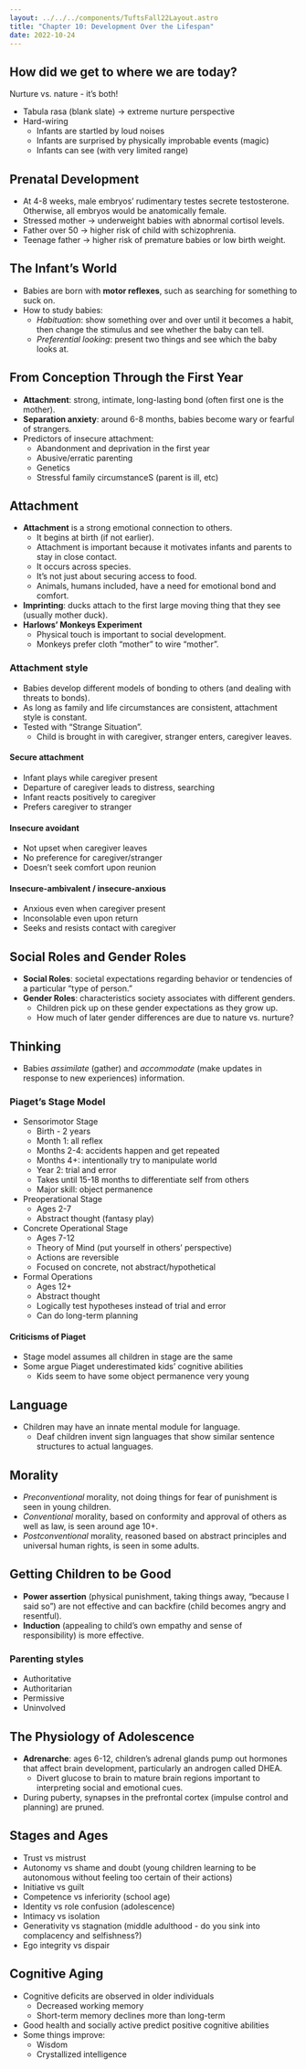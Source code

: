 ```yaml
---
layout: ../../../components/TuftsFall22Layout.astro
title: "Chapter 10: Development Over the Lifespan"
date: 2022-10-24
---
```


## How did we get to where we are today? 

Nurture vs. nature - it’s both! 

- Tabula rasa (blank slate) → extreme nurture perspective
- Hard-wiring
	- Infants are startled by loud noises
	- Infants are surprised by physically improbable events (magic)
	- Infants can see (with very limited range)

## Prenatal Development

- At 4-8 weeks, male embryos’ rudimentary testes secrete testosterone. Otherwise, all embryos would be anatomically female. 
- Stressed mother → underweight babies with abnormal cortisol levels. 
- Father over 50 → higher risk of child with schizophrenia. 
- Teenage father → higher risk of premature babies or low birth weight. 

## The Infant’s World

- Babies are born with **motor reflexes**, such as searching for something to suck on. 
- How to study babies:
	- *Habituation*: show something over and over until it becomes a habit, then change the stimulus and see whether the baby can tell. 
	- *Preferential looking*: present two things and see which the baby looks at. 


## From Conception Through the First Year

- **Attachment**: strong, intimate, long-lasting bond (often first one is the mother). 
- **Separation anxiety**: around 6-8 months, babies become wary or fearful of strangers. 
- Predictors of insecure attachment:
	- Abandonment and deprivation in the first year
	- Abusive/erratic parenting
	- Genetics
	- Stressful family circumstanceS (parent is ill, etc)


## Attachment

- **Attachment** is a strong emotional connection to others. 
	- It begins at birth (if not earlier). 
	- Attachment is important because it motivates infants and parents to stay in close contact. 
	- It occurs across species. 
	- It’s not just about securing access to food. 
	- Animals, humans included, have a need for emotional bond and comfort. 
- **Imprinting**: ducks attach to the first large moving thing that they see (usually mother duck). 
- **Harlows’ Monkeys Experiment**
	- Physical touch is important to social development. 
	- Monkeys prefer cloth “mother” to wire “mother”.

### Attachment style

- Babies develop different models of bonding to others (and dealing with threats to bonds). 
- As long as family and life circumstances are consistent, attachment style is constant. 
- Tested with “Strange Situation”. 
	- Child is brought in with caregiver, stranger enters, caregiver leaves. 


#### Secure attachment

- Infant plays while caregiver present
- Departure of caregiver leads to distress, searching
- Infant reacts positively to caregiver
- Prefers caregiver to stranger


#### Insecure avoidant

- Not upset when caregiver leaves
- No preference for caregiver/stranger
- Doesn’t seek comfort upon reunion


#### Insecure-ambivalent / insecure-anxious

- Anxious even when caregiver present
- Inconsolable even upon return
- Seeks and resists contact with caregiver


## Social Roles and Gender Roles

- **Social Roles**: societal expectations regarding behavior or tendencies of a particular “type of person.”
- **Gender Roles**: characteristics society associates with different genders. 
	- Children pick up on these gender expectations as they grow up. 
	- How much of later gender differences are due to nature vs. nurture?


## Thinking

- Babies *assimilate* (gather) and *accommodate* (make updates in response to new experiences) information. 

### Piaget’s Stage Model

- Sensorimotor Stage
	- Birth - 2 years
	- Month 1: all reflex
	- Months 2-4: accidents happen and get repeated
	- Months 4+: intentionally try to manipulate world
	- Year 2: trial and error
	- Takes until 15-18 months to differentiate self from others
	- Major skill: object permanence
- Preoperational Stage
	- Ages 2-7
	- Abstract thought (fantasy play)
- Concrete Operational Stage
	- Ages 7-12
	- Theory of Mind (put yourself in others’ perspective)
	- Actions are reversible
	- Focused on concrete, not abstract/hypothetical
- Formal Operations
	- Ages 12+
	- Abstract thought
	- Logically test hypotheses instead of trial and error
	- Can do long-term planning

#### Criticisms of Piaget

- Stage model assumes all children in stage are the same
- Some argue Piaget underestimated kids’ cognitive abilities
	- Kids seem to have some object permanence very young


## Language

- Children may have an innate mental module for language. 
	- Deaf children invent sign languages that show similar sentence structures to actual languages. 

## Morality

- *Preconventional* morality, not doing things for fear of punishment is seen in young children. 
- *Conventional* morality, based on conformity and approval of others as well as law, is seen around age 10+. 
- *Postconventional* morality, reasoned based on abstract principles and universal human rights, is seen in some adults. 


## Getting Children to be Good

- **Power assertion** (physical punishment, taking things away, “because I said so”) are not effective and can backfire (child becomes angry and resentful). 
- **Induction** (appealing to child’s own empathy and sense of responsibility) is more effective. 


### Parenting styles

- Authoritative
- Authoritarian
- Permissive
- Uninvolved


## The Physiology of Adolescence

- **Adrenarche**: ages 6-12, children’s adrenal glands pump out hormones that affect brain development, particularly an androgen called DHEA. 
	- Divert glucose to brain to mature brain regions important to interpreting social and emotional cues. 
- During puberty, synapses in the prefrontal cortex (impulse control and planning) are pruned. 


## Stages and Ages

- Trust vs mistrust
- Autonomy vs shame and doubt (young children learning to be autonomous without feeling too certain of their actions)
- Initiative vs guilt
- Competence vs inferiority (school age)
- Identity vs role confusion (adolescence)
- Intimacy vs isolation
- Generativity vs stagnation (middle adulthood - do you sink into complacency and selfishness?)
- Ego integrity vs dispair


## Cognitive Aging

- Cognitive deficits are observed in older individuals
	- Decreased working memory
	- Short-term memory declines more than long-term
- Good health and socially active predict positive cognitive abilities
- Some things improve:
	- Wisdom
	- Crystallized intelligence
